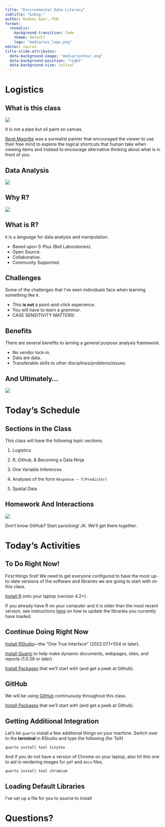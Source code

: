```yaml
---
title: "Environmental Data Literacy"
subtitle: "&nbsp;"
author: Rodney Dyer, PhD
format: 
  revealjs:
    background-transition: fade
    theme: default
    logo: "media/ces_logo.png"
editor: source
title-slide-attributes: 
  data-background-image: "media/contour.png"
  data-background-position: "right"
  data-background-size: initial
---
```


##  {background-color="black" background-image="https://live.staticflickr.com/65535/51278950913_17e0f63c25_c_d.jpg" background-size="fill"}

# Logistics {background-color="black" background-image="media/contour.png" background-size="initial" background-position="right"}

## What is this class {auto-animate="true"}

::: {layout="[[-1], [1], [-1]]"}
![](media/MagrittePipe.jpg){fig-align="center"}
:::

::: {.r-fit-text .fragment .fade-in}
It is not a pipe but oil paint on canvas.

[René Magritte](https://en.wikipedia.org/wiki/The_Treachery_of_Images) was a surrealist painter that encouraged the viewer to use their free mind to explore the logical shortcuts that human take when viewing items and instead to encourage alternative thinking about what is in front of you.
:::

## Data Analysis

::: {layout="[[-1], [1], [-1]]"}
![](media/geospatial_data.jpeg){fig-align="center"}
:::

## Why R? {.r-stretch}

::: {layout="[[-1], [1], [-1]]"}
![](media/Excel.png){fig-align="center"}
:::


## What is R?

`R` is a *language* for data analysis and manipulation.

::: {.incremental}
- Based upon S-Plus (Bell Laboratories).
- Open Source.
- Collaborative.
- Community Supported.
:::


## Challenges

Some of the challenges that I've seen individuals face when learning something like `R`.

::: { .incremental } 
- This **is not** a point-and-click experience.
- You will have to learn a *grammar*.
- CASE SENSITIVITY MATTERS!
:::


## Benefits

There are several benefits to larning a *general purpose* analysis framework.

::: {.incremental}
- No vendor lock-in.
- Data are data.
- Transferable skills to other disciplines/problems/issues.
:::

## And Ultimately...

![](media/world_dominion.jpg)

# Today's Schedule {background-color="black" background-image="media/contour.png" background-size="initial" background-position="right"}

## Sections in the Class

This class will have the following topic sections.

::: {.fragment .fade-in-then-semi-out}
1.  Logistics
:::

::: {.fragment .fade-in-then-semi-out}
2.  R, Github, & Becoming a Data Ninja\
:::

::: {.fragment .fade-in-then-semi-out}
3.  One Variable Inferences\
:::

::: {.fragment .fade-in-then-semi-out}
4.  Analyses of the form `Response ~ f(Predictor)`\
:::

::: {.fragment .fade-in}
5.  Spatial Data
:::

## Homework And Interactions

::: {layout="[[-1], [1], [-1]]"}
![](media/github.png){fig-align="center"}
:::

::: footer
Don't know GitHub? Start panicking! JK. We'll get there together.
:::

# Today's Activities {background-color="black" background-image="media/contour.png" background-size="initial" background-position="right"}

## To Do Right Now!

First things first! We need to get everyone configured to have the most up-to-date versions of the software and libraries we are going to start with on this class.

::: {.fragment .fade-in-then-semi-out style="text-align: left; margin-top: 1em"}
[Install R](https://cran.r-project.org){preview-link="true" style="text-align: center"} onto your laptop (version 4.2+).
:::

If you already have R on your computer and it is older than the most recent version, see instructions [here](https://dyerlab.org/posts/2013-06-03-updating-r-and-with-current-libraries/updating-r-and-with-current-libraries.html) on how to update the libraries you currently have loaded.


## Continue Doing Right Now

::: {.fragment .fade-in-then-semi-out style="text-align: left; margin-top: 1em"}
[Install RStudio](https://www.rstudio.com/products/rstudio/download/#download){preview-link="true" style="text-align: center"}---the "One True Interface" (2022.07.1+554 or later).
:::

::: {.fragment .fade-in-then-semi-out style="text-align: left; margin-top: 1em"}
[Install Quarto](https://quarto.org/docs/get-started/){preview-link="true" style="text-align: center"} to help make dynamic documents, webpages, sites, and reports (1.0.38 or later)
:::

::: {.fragment .fade-in-then-semi-out style="text-align: left; margin-top: 1em"}
[Install Packages](https://github.com/DyerlabTeaching/Welcome){preview-link="true" style="text-align: center"} that we'll start with (and get a peek at Github).
:::


## GitHub

We will be using [GitHub](https://github.com) continuously throughout this class.   

::: {.fragment .fade-in-then-semi-out style="text-align: left; margin-top: 1em"}
[Install Packages](https://github.com/DyerlabTeaching/Welcome){preview-link="true" style="text-align: center"} that we'll start with (and get a peek at Github).
:::

## Getting Additional Integration

Let's let `quarto` install a few additional things on your machine. Switch over to the **terminal** in RStudio and type the following (for TeX)

    quarto install tool tinytex

::: {.fragment .fade-in}
And if you do not have a version of Chrome on your laptop, also hit this one to aid in rendering images for `pdf` and `docx` files.

    quarto install tool chromium
:::


## Loading Default Libraries

I've set up a file for you to source to install 



# Questions? {background-color="black" background-image="media/contour.png" background-size="initial" background-position="right"}


